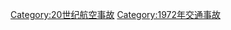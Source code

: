 {{Year by category
|m=1
|c=9
|d=7
|y=2
|cat=航空事故
|sortkey=航空事故
|parent=20世纪航空事故
|subcat=1972年交通事故
}}

[[Category:20世纪航空事故|Category:20世纪航空事故]]
[[Category:1972年交通事故|Category:1972年交通事故]]